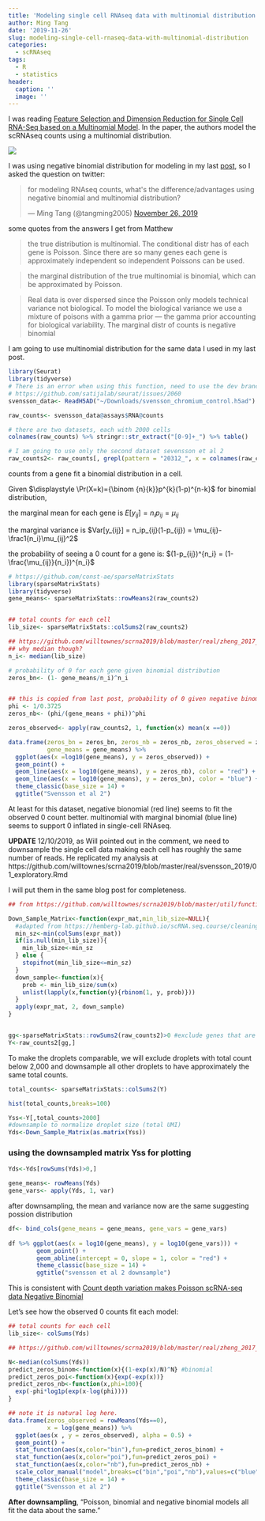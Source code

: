 ```yaml
---
title: 'Modeling single cell RNAseq data with multinomial distribution '
author: Ming Tang
date: '2019-11-26'
slug: modeling-single-cell-rnaseq-data-with-multinomial-distribution
categories:
  - scRNAseq
tags:
  - R
  - statistics
header:
  caption: ''
  image: ''
---
```


I was reading [Feature Selection and Dimension Reduction for Single Cell RNA-Seq based on a Multinomial Model](https://www.biorxiv.org/content/10.1101/574574v1). In the paper, the authors model the scRNAseq counts using a multinomial distribution.

![](/img/multinomial.png)

I was using negative binomial distribution for modeling in my last [post](https://divingintogeneticsandgenomics.rbind.io/post/negative-bionomial-distribution-in-single-cell-rnaseq/), so I asked the question on twitter:

<blockquote class="twitter-tweet"><p lang="en" dir="ltr">for modeling RNAseq counts, what&#39;s the difference/advantages using negative binomial and multinomial distribution?</p>&mdash; Ming Tang (@tangming2005) <a href="https://twitter.com/tangming2005/status/1199340525188349952?ref_src=twsrc%5Etfw">November 26, 2019</a></blockquote> <script async src="https://platform.twitter.com/widgets.js" charset="utf-8"></script>

some quotes from the answers I get from Matthew

>the true distribution is multinomial. The conditional distr has of each gene is Poisson. Since there are so many genes each gene is approximately independent so independent Poissons can be used.

>the marginal distribution of the true multinomial is binomial, which can be approximated by Poisson.

>Real data is over dispersed since the Poisson only models technical variance not biological. To model the biological variance we use a mixture of poisons with a gamma prior — the gamma prior accounting for biological variability. The marginal distr of counts is negative binomial

I am going to use multinomial distribution for the same data I used in my last post.

```r
library(Seurat)
library(tidyverse)
# There is an error when using this function, need to use the dev branch.
# https://github.com/satijalab/seurat/issues/2060
svensson_data<- ReadH5AD("~/Downloads/svensson_chromium_control.h5ad")

raw_counts<- svensson_data@assays$RNA@counts

# there are two datasets, each with 2000 cells
colnames(raw_counts) %>% stringr::str_extract("[0-9]+_") %>% table()

# I am going to use only the second dataset sevensson et al 2
raw_counts2<- raw_counts[, grepl(pattern = "20312_", x = colnames(raw_counts))]
```

counts from a gene fit a binomial distribution in a cell.

Given 
$\displaystyle \Pr(X=k)={\binom {n}{k}}p^{k}(1-p)^{n-k}$ for binomial distribution,

the marginal mean for each gene is $E[y_{ij}]=n_ip_{ij} = \mu_{ij}$

the marginal variance is $Var[y_{ij}] = n_ip_{ij}(1-p_{ij}) = \mu_{ij}- \frac1{n_i}\mu_{ij}^2$

the probability of seeing a 0 count for a gene is: $(1-p_{ij})^{n_i} = (1-\frac{\mu_{ij}}{n_i})^{n_i}$


```r
# https://github.com/const-ae/sparseMatrixStats
library(sparseMatrixStats)
library(tidyverse)
gene_means<- sparseMatrixStats::rowMeans2(raw_counts2)


## total counts for each cell
lib_size<- sparseMatrixStats::colSums2(raw_counts2)

## https://github.com/willtownes/scrna2019/blob/master/real/zheng_2017_monocytes/02_exploratory.Rmd#L290
## why median though?
n_i<- median(lib_size)

# probability of 0 for each gene given binomial distribution 
zeros_bn<- (1- gene_means/n_i)^n_i 


## this is copied from last post, probability of 0 given negative binomiral distribution
phi <- 1/0.3725
zeros_nb<- (phi/(gene_means + phi))^phi

zeros_observed<- apply(raw_counts2, 1, function(x) mean(x ==0))

data.frame(zeros_bn = zeros_bn, zeros_nb = zeros_nb, zeros_observed = zeros_observed, 
           gene_means = gene_means) %>%
  ggplot(aes(x =log10(gene_means), y = zeros_observed)) +
  geom_point() +
  geom_line(aes(x = log10(gene_means), y = zeros_nb), color = "red") +
  geom_line(aes(x = log10(gene_means), y = zeros_bn), color = "blue") +
  theme_classic(base_size = 14) +
  ggtitle("Svensson et al 2")
```

At least for this dataset, negative bionomial (red line) seems to fit the observed 0 count better. multinomial with marginal binomial (blue line) seems to support 0 inflated in single-cell RNAseq.


**UPDATE** 12/10/2019, as Will pointed out in the comment, we need to downsample the single cell data making each cell has roughly the same number of reads. He replicated my analysis at https://github.com/willtownes/scrna2019/blob/master/real/svensson_2019/01_exploratory.Rmd

I will put them in the same blog post for completeness.

```r

## from https://github.com/willtownes/scrna2019/blob/master/util/functions.R#L67

Down_Sample_Matrix<-function(expr_mat,min_lib_size=NULL){
  #adapted from https://hemberg-lab.github.io/scRNA.seq.course/cleaning-the-expression-matrix.html#normalisations
  min_sz<-min(colSums(expr_mat))
  if(is.null(min_lib_size)){
    min_lib_size<-min_sz
  } else {
    stopifnot(min_lib_size<=min_sz)
  }
  down_sample<-function(x){
    prob <- min_lib_size/sum(x)
    unlist(lapply(x,function(y){rbinom(1, y, prob)}))
  }
  apply(expr_mat, 2, down_sample)
}


gg<-sparseMatrixStats::rowSums2(raw_counts2)>0 #exclude genes that are zero across all cells
Y<-raw_counts2[gg,]
```

To make the droplets comparable, we will exclude droplets with total count below 2,000 and downsample all other droplets to have approximately the same total counts.

```r
total_counts<- sparseMatrixStats::colSums2(Y)

hist(total_counts,breaks=100)

Yss<-Y[,total_counts>2000]
#downsample to normalize droplet size (total UMI)
Yds<-Down_Sample_Matrix(as.matrix(Yss))
```

### using the downsampled matrix Yss for plotting

```r
Yds<-Yds[rowSums(Yds)>0,]

gene_means<- rowMeans(Yds)
gene_vars<- apply(Yds, 1, var)

```

after downsampling, the mean and variance now are the same suggesting possion distribution

```r
df<- bind_cols(gene_means = gene_means, gene_vars = gene_vars)
 
df %>% ggplot(aes(x = log10(gene_means), y = log10(gene_vars))) +
        geom_point() +
        geom_abline(intercept = 0, slope = 1, color = "red") + 
        theme_classic(base_size = 14) +
        ggtitle("svensson et al 2 downsample")
```

This is consistent with [Count depth variation makes Poisson scRNA-seq data Negative Binomial](https://www.nxn.se/valent/2018/1/30/count-depth-variation-makes-poisson-scrna-seq-data-negative-binomial)

Let's see how the observed 0 counts fit each model:

```r
## total counts for each cell
lib_size<- colSums(Yds)

## https://github.com/willtownes/scrna2019/blob/master/real/zheng_2017_monocytes/02_exploratory.Rmd#L290

N<-median(colSums(Yds))
predict_zeros_binom<-function(x){(1-exp(x)/N)^N} #binomial
predict_zeros_poi<-function(x){exp(-exp(x))}
predict_zeros_nb<-function(x,phi=100){
  exp(-phi*log1p(exp(x-log(phi))))
}

## note it is natural log here.
data.frame(zeros_observed = rowMeans(Yds==0), 
           x = log(gene_means)) %>%
  ggplot(aes(x , y = zeros_observed), alpha = 0.5) +
  geom_point() +
  stat_function(aes(x,color="bin"),fun=predict_zeros_binom) +
  stat_function(aes(x,color="poi"),fun=predict_zeros_poi) +
  stat_function(aes(x,color="nb"),fun=predict_zeros_nb) +
  scale_color_manual("model",breaks=c("bin","poi","nb"),values=c("blue","green","red")) +
  theme_classic(base_size = 14) +
  ggtitle("Svensson et al 2")
```

**After downsampling**, "Poisson, binomial and negative binomial models all fit the data about the same."